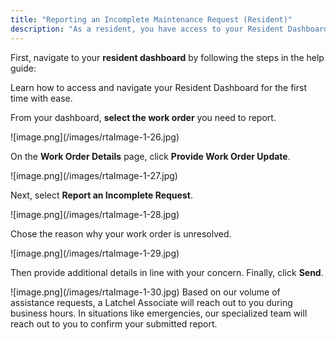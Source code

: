 ```yaml
---
title: "Reporting an Incomplete Maintenance Request (Resident)"
description: "As a resident, you have access to your Resident Dashboard from where you can access your existing and past maintenance requests. To report an incomplete maintenance request that you have recently submitted, follow the steps below."
---
```


First, navigate to your **resident dashboard** by following the steps in the help guide:

<Card title="Resident Dashboard Overview" icon="chalkboard-user" iconType="duotone" href="/s/topic/0TO5e000000h9wrGAA/Resident-Dashboard-Overview">
  Learn how to access and navigate your Resident Dashboard for the first time with ease.
</Card>

From your dashboard, **select the work order** you need to report. 

<Frame>
  ![image.png](/images/rtaImage-1-26.jpg)
</Frame>

On the **Work Order Details** page, click **Provide Work Order Update**.

<Frame>
  ![image.png](/images/rtaImage-1-27.jpg)
</Frame>

Next, select **Report an Incomplete Request**.

<Frame>
  ![image.png](/images/rtaImage-1-28.jpg)
</Frame>

Chose the reason why your work order is unresolved.

<Frame>
  ![image.png](/images/rtaImage-1-29.jpg)
</Frame>

Then provide additional details in line with your concern. Finally, click **Send**.

<Frame>
  ![image.png](/images/rtaImage-1-30.jpg)
</Frame>

<Note>
  Based on our volume of assistance requests, a Latchel Associate will reach out to you during business hours. In situations like emergencies, our specialized team will reach out to you to confirm your submitted report.
</Note>